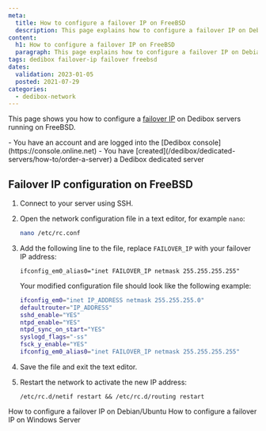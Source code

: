 ```yaml
---
meta:
  title: How to configure a failover IP on FreeBSD
  description: This page explains how to configure a failover IP on Debian or FreeBSD.
content:
  h1: How to configure a failover IP on FreeBSD
  paragraph: This page explains how to configure a failover IP on Debian or FreeBSD.
tags: dedibox failover-ip failover freebsd 
dates:
  validation: 2023-01-05
  posted: 2021-07-29
categories:
  - dedibox-network
---
```


This page shows you how to configure a [failover IP](/dedibox-network/ip-failover/concepts/#failover-ips) on Dedibox servers running on FreeBSD.

<Message type="requirement">
  - You have an account and are logged into the [Dedibox console](https://console.online.net)
  - You have [created](/dedibox/dedicated-servers/how-to/order-a-server) a Dedibox dedicated server
</Message>

## Failover IP configuration on FreeBSD

1. Connect to your server using SSH.
2. Open the network configuration file in a text editor, for example `nano`:
    ```sh 
    nano /etc/rc.conf 
    ```
3. Add the following line to the file, replace `FAILOVER_IP` with your failover IP address: 
    ```
    ifconfig_em0_alias0="inet FAILOVER_IP netmask 255.255.255.255"
    ```

    Your modified configuration file should look like the following example: 

    ```sh
    ifconfig_em0="inet IP_ADDRESS netmask 255.255.255.0" 
    defaultrouter="IP_ADDRESS" 
    sshd_enable="YES" 
    ntpd_enable="YES" 
    ntpd_sync_on_start="YES" 
    syslogd_flags="-ss" 
    fsck_y_enable="YES" 
    ifconfig_em0_alias0="inet FAILOVER_IP netmask 255.255.255.255"
    ```
4. Save the file and exit the text editor.
5. Restart the network to activate the new IP address: 
    ```
    /etc/rc.d/netif restart && /etc/rc.d/routing restart
    ```


<Navigation title="See Also">
  <PreviousButton to="/bare-metal/network/reference-content/configure-debian-ubuntu">How to configure a failover IP on Debian/Ubuntu</PreviousButton>
  <NextButton to="/bare-metal/network/reference-content/configure-windows">How to configure a failover IP on Windows Server</NextButton>
</Navigation>
